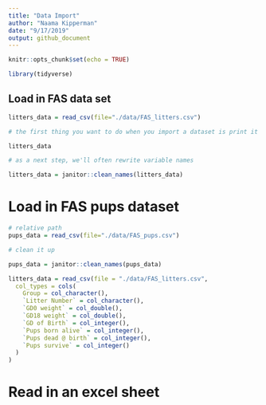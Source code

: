 ```yaml
---
title: "Data Import"
author: "Naama Kipperman"
date: "9/17/2019"
output: github_document
---
```


```r
knitr::opts_chunk$set(echo = TRUE)

library(tidyverse)
```

## Load in FAS data set

``` r

litters_data = read_csv(file="./data/FAS_litters.csv")

# the first thing you want to do when you import a dataset is print it - gives you a sense of what's going on in the dataset

litters_data

# as a next step, we'll often rewrite variable names

litters_data = janitor::clean_names(litters_data)

```

# Load in FAS pups dataset

``` r

# relative path
pups_data = read_csv(file="./data/FAS_pups.csv")

# clean it up

pups_data = janitor::clean_names(pups_data)

```

``` r
litters_data = read_csv(file = "./data/FAS_litters.csv",
  col_types = cols(
    Group = col_character(),
    `Litter Number` = col_character(),
    `GD0 weight` = col_double(),
    `GD18 weight` = col_double(),
    `GD of Birth` = col_integer(),
    `Pups born alive` = col_integer(),
    `Pups dead @ birth` = col_integer(),
    `Pups survive` = col_integer()
  )
)
```

# Read in an excel sheet



